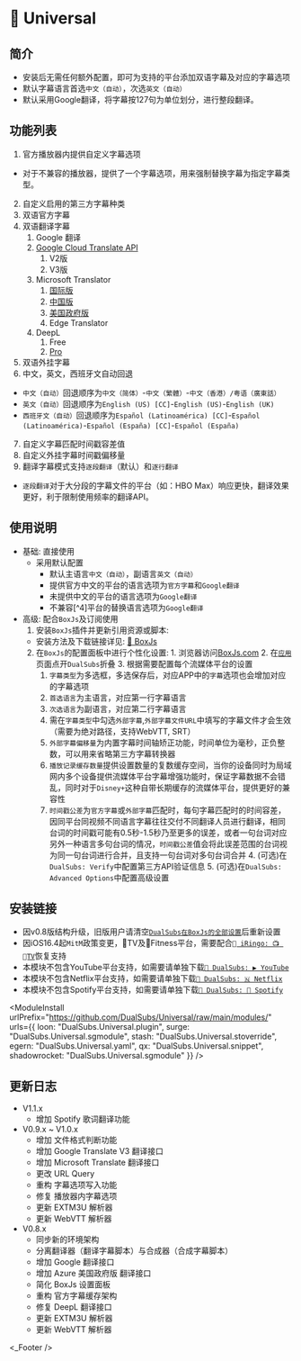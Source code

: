 
# 🔣 Universal

## 简介
* 安装后无需任何额外配置，即可为支持的平台添加双语字幕及对应的字幕选项
* 默认字幕语言首选`中文（自动）`，次选`英文（自动）`
* 默认采用Google翻译，将字幕按127句为单位划分，进行整段翻译。

## 功能列表
1. 官方播放器内提供自定义字幕选项
  * 对于不兼容的播放器，提供了一个字幕选项，用来强制替换字幕为指定字幕类型。
2. 自定义启用的第三方字幕种类
3. 双语官方字幕
4. 双语翻译字幕
   1. Google 翻译
   2. [Google Cloud Translate API](https://cloud.google.com/translate)
      1. V2版
      2. V3版
   3. Microsoft Translator
      1. [国际版](https://azure.microsoft.com/zh-cn/services/cognitive-services/translator/)
      2. [中国版](https://www.azure.cn)
      3. [美国政府版](https://azure.microsoft.com/zh-cn/explore/global-infrastructure/government)
      4. Edge Translator
   4. DeepL
      1. Free
      2. [Pro](https://www.deepl.com/pro-api)
5. 双语外挂字幕
6. 中文，英文，西班牙文自动回退
  * `中文（自动）`回退顺序为`中文（简体）`-`中文（繁體）`-`中文（香港）/粤语（廣東話）`
  * `英文（自动）`回退顺序为`English (US) [CC]`-`English (US)`-`English (UK)`
  * `西班牙文（自动）`回退顺序为`Español (Latinoamérica) [CC]`-`Español (Latinoamérica)`-`Español (España) [CC]`-`Español (España)`
7. 自定义字幕匹配时间戳容差值
8. 自定义外挂字幕时间戳偏移量
9. 翻译字幕模式支持`逐段翻译`（默认）和`逐行翻译`
  * `逐段翻译`对于大分段的字幕文件的平台（如：HBO Max）响应更快，翻译效果更好，利于限制使用频率的翻译API。

## 使用说明
* 基础: 直接使用
  * 采用默认配置
    * 默认主语言`中文（自动）`，副语言`英文（自动）`
    * 提供官方中文的平台的语言选项为`官方字幕`和`Google翻译`
    * 未提供中文的平台的语言选项为`Google翻译`
    * 不兼容[^4]平台的替换语言选项为`Google翻译`
* 高级: 配合`BoxJs`及订阅使用
    1. 安装`BoxJs`插件并更新引用资源或脚本:
     * 安装方法及下载链接详见: [🧰 BoxJs](./box-js)
    2. 在`BoxJs`的配置面板中进行个性化设置:
      1. 浏览器访问[BoxJs.com](http://boxjs.com)
      2. 在[`应用`](http://boxjs.com/#/app)页面点开`DualSubs`折叠
      3. 根据需要配置每个流媒体平台的设置
         1. `字幕类型`为多选框，多选保存后，对应APP中的`字幕`选项也会增加对应的字幕选项
         2. `首选语言`为主语言，对应第一行字幕语言
         3. `次选语言`为副语言，对应第二行字幕语言
         4. 需在`字幕类型`中勾选`外部字幕`,`外部字幕文件URL`中填写的字幕文件才会生效（需要为绝对路径，支持WebVTT, SRT）
         5. `外部字幕偏移量`为内置字幕时间轴矫正功能，时间单位为毫秒，正负整数，可以用来省略第三方字幕转换器
         6. `播放记录缓存数量`提供设置数量的复数缓存空间，当你的设备同时为局域网内多个设备提供流媒体平台字幕增强功能时，保证字幕数据不会错乱，同时对于`Disney+`这种自带长期缓存的流媒体平台，提供更好的兼容性
         7. `时间戳公差`为`官方字幕`或`外部字幕`匹配时，每句字幕匹配时的时间容差，因同平台同视频不同语言字幕往往交付不同翻译人员进行翻译，相同台词的时间戳可能有0.5秒-1.5秒乃至更多的误差，或者一句台词对应另外一种语言多句台词的情况，`时间戳公差`值会将此误差范围的台词视为同一句台词进行合并，且支持一句台词对多句台词合并
      4. (可选)在`DualSubs: Verify`中配置第三方API验证信息
      5. (可选)在`DualSubs: Advanced Options`中配置高级设置

## 安装链接
* 因v0.8版结构升级，旧版用户请清空[`DualSubs在BoxJs的全部设置`](./wiki/在BoxJs中清除DualSubs的储存数据#清除全部储存数据)后重新设置
* 因iOS16.4起`MitM`政策变更，TV及Fitness平台，需要配合[` iRingo: 📺 TV`](https://nsringo.github.io/guide/apple-tv)恢复支持
* 本模块不包含YouTube平台支持，如需要请单独下载[`🍿 DualSubs: ▶ YouTube`](./youtube)
* 本模块不包含Netflix平台支持，如需要请单独下载[`🍿 DualSubs: 🇳 Netflix`](./netflix)
* 本模块不包含Spotify平台支持，如需要请单独下载[`🍿 DualSubs: 🎵 Spotify`](./spotify)

<ModuleInstall
  urlPrefix="https://github.com/DualSubs/Universal/raw/main/modules/"
  urls={{
    loon: "DualSubs.Universal.plugin",
    surge: "DualSubs.Universal.sgmodule",
    stash: "DualSubs.Universal.stoverride",
    egern: "DualSubs.Universal.yaml",
    qx: "DualSubs.Universal.snippet",
    shadowrocket: "DualSubs.Universal.sgmodule"
  }}
/>

## 更新日志
* V1.1.x
  * 增加 Spotify 歌词翻译功能
* V0.9.x ~ V1.0.x
  * 增加 文件格式判断功能
  * 增加 Google Translate V3 翻译接口
  * 增加 Microsoft Translate 翻译接口
  * 更改 URL Query
  * 重构 字幕选项写入功能
  * 修复 播放器内字幕选项
  * 更新 EXTM3U 解析器
  * 更新 WebVTT 解析器
* V0.8.x
  * 同步新的环境架构
  * 分离翻译器（翻译字幕脚本）与合成器（合成字幕脚本）
  * 增加 Google 翻译接口
  * 增加 Azure 美国政府版 翻译接口
  * 简化 BoxJs 设置面板
  * 重构 官方字幕缓存架构
  * 修复 DeepL 翻译接口
  * 更新 EXTM3U 解析器
  * 更新 WebVTT 解析器

<_Footer />

